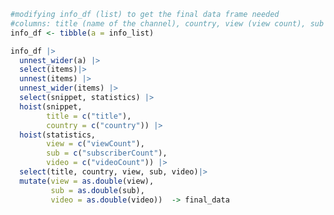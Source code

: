 

```r
#modifying info_df (list) to get the final data frame needed
#columns: title (name of the channel), country, view (view count), sub (subscriber count), video (video count) 
info_df <- tibble(a = info_list)

info_df |>
  unnest_wider(a) |>
  select(items)|>
  unnest(items) |>
  unnest_wider(items) |>
  select(snippet, statistics) |>
  hoist(snippet, 
        title = c("title"),
        country = c("country")) |>
  hoist(statistics, 
        view = c("viewCount"),
        sub = c("subscriberCount"),
        video = c("videoCount")) |>
  select(title, country, view, sub, video)|>
  mutate(view = as.double(view),
         sub = as.double(sub),
         video = as.double(video))  -> final_data
```
